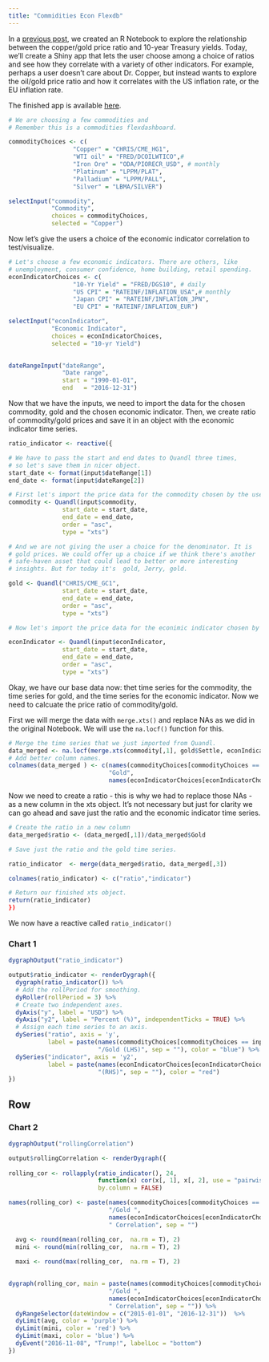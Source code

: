 ```yaml
---
title: "Commidities Econ Flexdb"
---
```


In a [previous post](https://rviews.rstudio.com/2017/04/12/copper-gold-and-ten-year-treasury-notes/), we created an R Notebook to explore the relationship between the copper/gold price ratio and 10-year Treasury yields. Today, we'll create a Shiny app that lets the user choose among a choice of ratios and see how they correlate with a variety of other indicators. For example, perhaps a user doesn't care about Dr. Copper, but instead wants to explore the oil/gold price ratio and how it correlates with the US inflation rate, or the EU inflation rate. 

The finished app is available [here](http://colorado.rstudio.com:3939/commodities-ratio-quandl/).




```r
# We are choosing a few commodities and  
# Remember this is a commodities flexdashboard. 

commodityChoices <- c(
                  "Copper" = "CHRIS/CME_HG1",
                  "WTI oil" = "FRED/DCOILWTICO",# 
                  "Iron Ore" = "ODA/PIORECR_USD", # monthly
                  "Platinum" = "LPPM/PLAT", 
                  "Palladium" = "LPPM/PALL",
                  "Silver" = "LBMA/SILVER") 

selectInput("commodity",
            "Commodity",
            choices = commodityChoices, 
            selected = "Copper")
```


Now let's give the users a choice of the economic indicator correlation to test/visualize.

```r
# Let's choose a few economic indicators. There are others, like 
# unemployment, consumer confidence, home building, retail spending.
econIndicatorChoices <- c(
                  "10-Yr Yield" = "FRED/DGS10", # daily
                  "US CPI" = "RATEINF/INFLATION_USA",# monthly
                  "Japan CPI" = "RATEINF/INFLATION_JPN",
                  "EU CPI" = "RATEINF/INFLATION_EUR") 

selectInput("econIndicator",
            "Economic Indicator",
            choices = econIndicatorChoices, 
            selected = "10-yr Yield")
 

dateRangeInput("dateRange",
               "Date range",
               start = "1990-01-01",
               end   = "2016-12-31")
```

Now that we have the inputs, we need to import the data for the chosen commodity, gold and the chosen economic indicator. Then, we create ratio of commodity/gold prices and save it in an object with the economic indicator time series. 

```r
ratio_indicator <- reactive({

# We have to pass the start and end dates to Quandl three times, 
# so let's save them in nicer object. 
start_date <- format(input$dateRange[1])
end_date <- format(input$dateRange[2])

# First let's import the price data for the commodity chosen by the user.    
commodity <- Quandl(input$commodity,
               start_date = start_date,
               end_date = end_date,
               order = "asc",
               type = "xts")

# And we are not giving the user a choice for the denominator. It is 
# gold prices. We could offer up a choice if we think there's another
# safe-haven asset that could lead to better or more interesting
# insights. But for today it's  gold, Jerry, gold. 

gold <- Quandl("CHRIS/CME_GC1",
               start_date = start_date,
               end_date = end_date, 
               order = "asc",
               type = "xts")

# Now let's import the price data for the econimic indicator chosen by the user.

econIndicator <- Quandl(input$econIndicator,
               start_date = start_date,
               end_date = end_date,
               order = "asc",
               type = "xts")

```

Okay, we have our base data now: thet time series for the commodity, the time series for gold, and the time series for the economic indicator. Now we need to calcuate the price ratio of commodity/gold. 

First we will merge the data with `merge.xts()` and replace NAs as we did in the original Notebook. We will use the `na.locf()` function for this. 

```r

# Merge the time series that we just imported from Quandl. 
data_merged <- na.locf(merge.xts(commodity[,1], gold$Settle, econIndicator), formLast = TRUE)
# Add better column names.
colnames(data_merged ) <- c(names(commodityChoices[commodityChoices == input$commodity]), 
                            "Gold",
                            names(econIndicatorChoices[econIndicatorChoices == input$econIndicator]))
```

Now we need to create a ratio - this is why we had to replace those NAs - as a new column in the xts object.  It's not necessary but just for clarity we can go ahead and save just the ratio and the economic indicator time series.  

```r
# Create the ratio in a new column
data_merged$ratio <- (data_merged[,1])/data_merged$Gold

# Save just the ratio and the gold time series.

ratio_indicator  <- merge(data_merged$ratio, data_merged[,3])

colnames(ratio_indicator) <- c("ratio","indicator")

# Return our finished xts object.
return(ratio_indicator)
})

```

We now have a reactive called `ratio_indicator()`
    
### Chart 1
    
```r
dygraphOutput("ratio_indicator")

output$ratio_indicator <- renderDygraph({
  dygraph(ratio_indicator()) %>% 
  # Add the rollPeriod for smoothing.
  dyRoller(rollPeriod = 3) %>% 
  # Create two independent axes.
  dyAxis("y", label = "USD") %>%
  dyAxis("y2", label = "Percent (%)", independentTicks = TRUE) %>%
  # Assign each time series to an axis.
  dySeries("ratio", axis = 'y', 
           label = paste(names(commodityChoices[commodityChoices == input$commodity]), 
                         "/Gold (LHS)", sep = ""), color = "blue") %>% 
  dySeries("indicator", axis = 'y2', 
           label = paste(names(econIndicatorChoices[econIndicatorChoices == input$econIndicator]), 
                         "(RHS)", sep = ""), color = "red")
})

```

Row
-------------------------

### Chart 2

```r
dygraphOutput("rollingCorrelation")

output$rollingCorrelation <- renderDygraph({
  
rolling_cor <- rollapply(ratio_indicator(), 24,
                         function(x) cor(x[, 1], x[, 2], use = "pairwise.complete.obs"),
                         by.column = FALSE)

names(rolling_cor) <- paste(names(commodityChoices[commodityChoices == input$commodity]),
                            "/Gold ",
                            names(econIndicatorChoices[econIndicatorChoices == input$econIndicator]), 
                            " Correlation", sep = "")

  avg <- round(mean(rolling_cor,  na.rm = T), 2)
  mini <- round(min(rolling_cor,  na.rm = T), 2)
 
  maxi <- round(max(rolling_cor,  na.rm = T), 2)
  

dygraph(rolling_cor, main = paste(names(commodityChoices[commodityChoices == input$commodity]),
                            "/Gold ",
                            names(econIndicatorChoices[econIndicatorChoices == input$econIndicator]), 
                            " Correlation", sep = "")) %>% 
  dyRangeSelector(dateWindow = c("2015-01-01", "2016-12-31"))  %>% 
  dyLimit(avg, color = 'purple') %>% 
  dyLimit(mini, color = 'red') %>% 
  dyLimit(maxi, color = 'blue') %>% 
  dyEvent("2016-11-08", "Trump!", labelLoc = "bottom")
})
```

